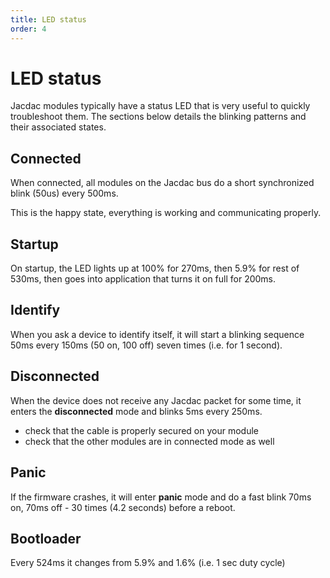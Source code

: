 ---
title: LED status
order: 4
---

# LED status

Jacdac modules typically have a status LED 
that is very useful to quickly troubleshoot them.
The sections below details the blinking patterns
and their associated states.

## Connected

When connected, all modules on the Jacdac bus do a short synchronized blink (50us) every 500ms.

This is the happy state, everything is working and communicating properly.

## Startup

On startup, the LED lights up at 100% for 270ms, then 5.9% for rest of 530ms, 
then goes into application that turns it on full for 200ms.

## Identify

When you ask a device to identify itself, it will start a blinking sequence 
50ms every 150ms (50 on, 100 off) seven times (i.e. for 1 second).

## Disconnected

When the device does not receive any Jacdac packet for some time, 
it enters the **disconnected** mode and blinks 5ms every 250ms.

* check that the cable is properly secured on your module
* check that the other modules are in connected mode as well


## Panic

If the firmware crashes, it will enter **panic** mode
and do a fast blink 70ms on, 70ms off - 30 times (4.2 seconds) before a reboot.

## Bootloader

Every 524ms it changes from 5.9% and 1.6% (i.e. 1 sec duty cycle)
